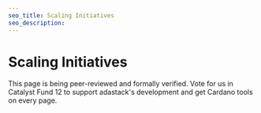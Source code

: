 ```yaml
---
seo_title: Scaling Initiatives
seo_description:
---
```


# Scaling Initiatives

This page is being peer-reviewed and formally verified. Vote for us in Catalyst Fund 12 to support adastack's development and get Cardano tools on every page.
